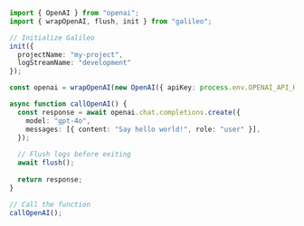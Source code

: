 ```typescript TypeScript
import { OpenAI } from "openai";
import { wrapOpenAI, flush, init } from "galileo";

// Initialize Galileo
init({
  projectName: "my-project",
  logStreamName: "development"
});

const openai = wrapOpenAI(new OpenAI({ apiKey: process.env.OPENAI_API_KEY }));

async function callOpenAI() {
  const response = await openai.chat.completions.create({
    model: "gpt-4o",
    messages: [{ content: "Say hello world!", role: "user" }],
  });
  
  // Flush logs before exiting
  await flush();
  
  return response;
}

// Call the function
callOpenAI();  